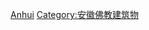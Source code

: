 {{Catnav|頁面分類|各種主題的頁面分類|依中国各省来作的分类|中国各省建筑|安徽建筑}}

{{catmore}}
[[Category:中国各省佛寺|Anhui]]
[[Category:安徽佛教建筑物|Category:安徽佛教建筑物]]